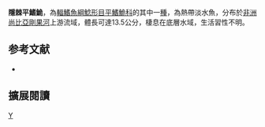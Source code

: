 {{Speciesbox 
| taxon = Amphilius cryptobullatus
| status = LC
| status_system = IUCN3.1
| authority = [[Skelton|Skelton]], 1986
| synonyms = 
}}

'''隱棘平鰭鮠'''，為[[輻鰭魚綱|輻鰭魚綱]][[鯰形目|鯰形目]][[平鰭鮠科|平鰭鮠科]]的其中一[[種|種]]，為熱帶淡水魚，分布於[[非洲|非洲]][[尚比亞|尚比亞]][[剛果河|剛果河]]上游流域，體長可達13.5公分，棲息在底層水域，生活習性不明。

==参考文献==
*{{FishBase_species|genus=Amphilius|species=cryptobullatus|year=2014|month=10}}

== 擴展閱讀 ==
{{refbegin}}
{{wikispecies-inline|Amphilius cryptobullatus|隱棘平鰭鮠}}
{{refend}}
{{Taxonbar|from=Q5488929}}

[[Category:平鰭鮠屬|Y]]


{{魚類小作品}}